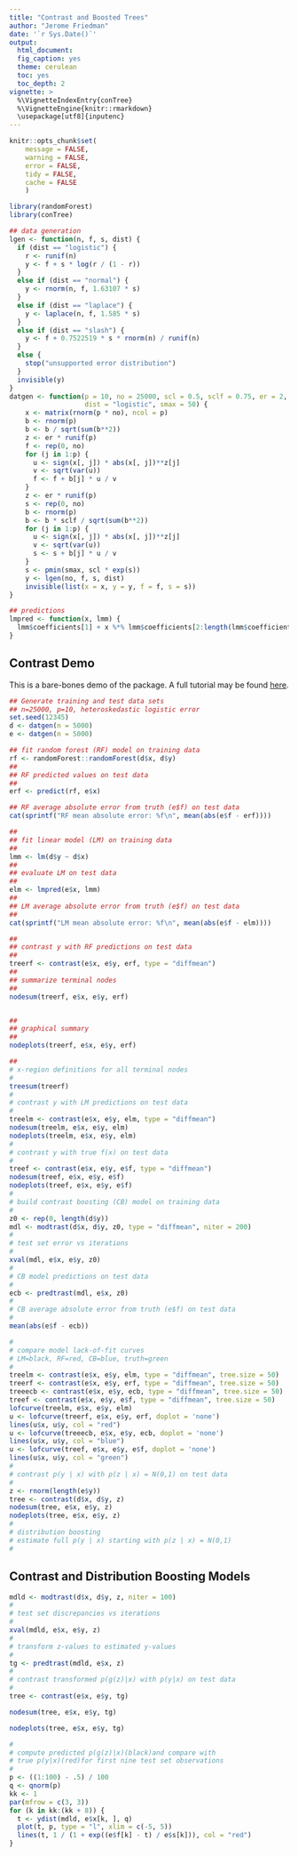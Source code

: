 ```yaml
---
title: "Contrast and Boosted Trees"
author: "Jerome Friedman"
date: '`r Sys.Date()`'
output:
  html_document:
  fig_caption: yes
  theme: cerulean
  toc: yes
  toc_depth: 2
vignette: >
  %\VignetteIndexEntry{conTree}
  %\VignetteEngine{knitr::rmarkdown}
  \usepackage[utf8]{inputenc}
---
```


```r
knitr::opts_chunk$set(
    message = FALSE,
    warning = FALSE,
    error = FALSE,
    tidy = FALSE,
    cache = FALSE
    )
```

```r
library(randomForest)
library(conTree)

## data generation
lgen <- function(n, f, s, dist) {
  if (dist == "logistic") {
    r <- runif(n)
    y <- f + s * log(r / (1 - r))
  }
  else if (dist == "normal") {
    y <- rnorm(n, f, 1.63107 * s)
  }
  else if (dist == "laplace") {
    y <- laplace(n, f, 1.585 * s)
  }
  else if (dist == "slash") {
    y <- f + 0.7522519 * s * rnorm(n) / runif(n)
  }
  else {
    stop("unsupported error distribution")
  }
  invisible(y)
}
datgen <- function(p = 10, no = 25000, scl = 0.5, sclf = 0.75, er = 2,
                   dist = "logistic", smax = 50) {
    x <- matrix(rnorm(p * no), ncol = p)
    b <- rnorm(p)
    b <- b / sqrt(sum(b**2))
    z <- er * runif(p)
    f <- rep(0, no)
    for (j in 1:p) {
      u <- sign(x[, j]) * abs(x[, j])**z[j]
      v <- sqrt(var(u))
      f <- f + b[j] * u / v
    }
    z <- er * runif(p)
    s <- rep(0, no)
    b <- rnorm(p)
    b <- b * sclf / sqrt(sum(b**2))
    for (j in 1:p) {
      u <- sign(x[, j]) * abs(x[, j])**z[j]
      v <- sqrt(var(u))
      s <- s + b[j] * u / v
    }
    s <- pmin(smax, scl * exp(s))
    y <- lgen(no, f, s, dist)
    invisible(list(x = x, y = y, f = f, s = s))
}

## predictions
lmpred <- function(x, lmm) {
  lmm$coefficients[1] + x %*% lmm$coefficients[2:length(lmm$coefficients)]
}

```

## Contrast Demo

This is a bare-bones demo of the package. A full tutorial may be found
[here](https://jhfhub.github.io/conTree_tutorial/).

```r
## Generate training and test data sets
## n=25000, p=10, heteroskedastic logistic error
set.seed(12345)
d <- datgen(n = 5000)
e <- datgen(n = 5000)

## fit random forest (RF) model on training data
rf <- randomForest::randomForest(d$x, d$y)
##
## RF predicted values on test data
##
erf <- predict(rf, e$x)

## RF average absolute error from truth (e$f) on test data
cat(sprintf("RF mean absolute error: %f\n", mean(abs(e$f - erf))))

##
## fit linear model (LM) on training data
##
lmm <- lm(d$y ~ d$x)
##
## evaluate LM on test data
##
elm <- lmpred(e$x, lmm)
##
## LM average absolute error from truth (e$f) on test data
##
cat(sprintf("LM mean absolute error: %f\n", mean(abs(e$f - elm))))

##
## contrast y with RF predictions on test data
##
treerf <- contrast(e$x, e$y, erf, type = "diffmean")
##
## summarize terminal nodes
##
nodesum(treerf, e$x, e$y, erf)


##
## graphical summary
##
nodeplots(treerf, e$x, e$y, erf)

##
# x-region definitions for all terminal nodes
#
treesum(treerf)
#
# contrast y with LM predictions on test data
#
treelm <- contrast(e$x, e$y, elm, type = "diffmean")
nodesum(treelm, e$x, e$y, elm)
nodeplots(treelm, e$x, e$y, elm)
#
# contrast y with true f(x) on test data
#
treef <- contrast(e$x, e$y, e$f, type = "diffmean")
nodesum(treef, e$x, e$y, e$f)
nodeplots(treef, e$x, e$y, e$f)
#
# build contrast boosting (CB) model on training data
#
z0 <- rep(0, length(d$y))
mdl <- modtrast(d$x, d$y, z0, type = "diffmean", niter = 200)
#
# test set error vs iterations
#
xval(mdl, e$x, e$y, z0)
#
# CB model predictions on test data
#
ecb <- predtrast(mdl, e$x, z0)
#
# CB average absolute error from truth (e$f) on test data
#
mean(abs(e$f - ecb))
```

```r
#
# compare model lack-of-fit curves
# LM=black, RF=red, CB=blue, truth=green
#
treelm <- contrast(e$x, e$y, elm, type = "diffmean", tree.size = 50)
treerf <- contrast(e$x, e$y, erf, type = "diffmean", tree.size = 50)
treeecb <- contrast(e$x, e$y, ecb, type = "diffmean", tree.size = 50)
treef <- contrast(e$x, e$y, e$f, type = "diffmean", tree.size = 50)
lofcurve(treelm, e$x, e$y, elm)
u <- lofcurve(treerf, e$x, e$y, erf, doplot = 'none')
lines(u$x, u$y, col = "red")
u <- lofcurve(treeecb, e$x, e$y, ecb, doplot = 'none')
lines(u$x, u$y, col = "blue")
u <- lofcurve(treef, e$x, e$y, e$f, doplot = 'none')
lines(u$x, u$y, col = "green")
#
# contrast p(y | x) with p(z | x) = N(0,1) on test data
#
z <- rnorm(length(e$y))
tree <- contrast(d$x, d$y, z)
nodesum(tree, e$x, e$y, z)
nodeplots(tree, e$x, e$y, z)
#
# distribution boosting
# estimate full p(y | x) starting with p(z | x) = N(0,1)
#
```

## Contrast and Distribution Boosting Models

```r

mdld <- modtrast(d$x, d$y, z, niter = 100)
#
# test set discrepancies vs iterations
#
xval(mdld, e$x, e$y, z)
#
# transform z-values to estimated y-values
#
tg <- predtrast(mdld, e$x, z)
#
# contrast transformed p(g(z)|x) with p(y|x) on test data
#
tree <- contrast(e$x, e$y, tg)

nodesum(tree, e$x, e$y, tg)
```

```r
nodeplots(tree, e$x, e$y, tg)
```

```r
#
# compute predicted p(g(z)|x)(black)and compare with
# true p(y|x)(red)for first nine test set observations
#
p <- ((1:100) - .5) / 100
q <- qnorm(p)
kk <- 1
par(mfrow = c(3, 3))
for (k in kk:(kk + 8)) {
  t <- ydist(mdld, e$x[k, ], q)
  plot(t, p, type = "l", xlim = c(-5, 5))
  lines(t, 1 / (1 + exp((e$f[k] - t) / e$s[k])), col = "red")
}
```


